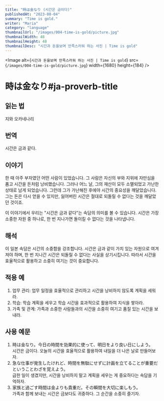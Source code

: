 ```yaml
---
title: "時は金なり (시간은 금이다)"
publishedAt: "2023-08-04"
summary: "Time is gold."
writer: "Maria"
category: "language"
thumbnailUrl: "/images/004-time-is-gold/picture.jpg"
thumbnailWidth: 48
thumbnailHeight: 48
thumbnailDesc: "시간과 돈을보며 만족스러워 하는 사진 | Time is gold"
---
```


<Image
  alt={`시간과 돈을보며 만족스러워 하는 사진 | Time is gold`}
  src={`/images/004-time-is-gold/picture.jpg`}
  width={1680}
  height={184}
/>

# 時は金なり#ja-proverb-title

## 읽는 법

지와 오카네나리

## 번역

시간은 금과 같다.

## 이야기

한 때 아주 부자였던 어떤 사람이 있었습니다. 그 사람은 자신의 부와 지위에 자만심을 품고 시간을 돈처럼 낭비했습니다. 그러나 어느 날, 그의 재산이 모두 소멸되었고 가난한 상태로 남게 되었습니다. 그런데 그가 가난해진 후에야 시간의 중요성을 깨달았습니다. 그는 돈은 다시 얻을 수 있지만, 잃어버린 시간은 절대로 되돌릴 수 없다는 것을 깨달았던 것이죠.

이 이야기에서 우리는 "시간은 금과 같다"는 속담의 의미를 볼 수 있습니다. 시간은 가장 소중한 자원 중 하나로, 한 번 지나가면 돌이킬 수 없다는 것을 나타냅니다.

## 해석

이 일본 속담은 시간의 소중함을 강조합니다. 시간은 금과 같이 가치 있는 자원으로 여겨져야 하며, 한 번 지나간 시간은 되돌릴 수 없다는 사실을 상기시킵니다. 따라서 시간을 효율적으로 활용하고 소중히 여기는 것이 중요합니다.

## 적용 예

1. 업무 관리: 업무 일정을 효율적으로 관리하고 시간을 낭비하지 않도록 계획을 세워라.
2. 학습: 학습 계획을 세우고 학습 시간을 효과적으로 활용하여 지식을 쌓아라.
3. 가족 및 관계: 가족과 소중한 사람들과의 시간을 소중히 여기고 품질 있는 시간을 보내라.

## 사용 예문

1. 時は金なり。今日の時間を効果的に使って、明日をより良い日にしよう。<br /> 시간은 금이다. 오늘의 시간을 효율적으로 활용하여 내일을 더 나은 날로 만들어보자.
2. 急な仕事が発生したけれど、時間を無駄にせずに計画を立てることが重要だということわざを覚えよう。<br /> 급한 일이 생겼지만, 시간을 낭비하지 말고 계획을 세우는 게 중요하다는 속담을 기억하자.
3. 家族と過ごす時間は金よりも貴重だ。その瞬間を大切に楽しもう。<br /> 가족과 함께 보내는 시간은 금보다도 귀중하다. 그 순간을 소중히 즐기자.
